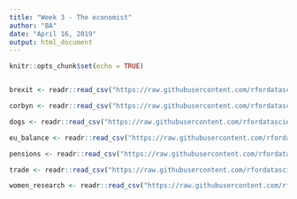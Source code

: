```yaml
---
title: "Week 3 - The economist"
author: "BA"
date: "April 16, 2019"
output: html_document
---
```


```r
knitr::opts_chunk$set(echo = TRUE)
```

```r

```


```r
brexit <- readr::read_csv("https://raw.githubusercontent.com/rfordatascience/tidytuesday/master/data/2019/2019-04-16/brexit.csv")

corbyn <- readr::read_csv("https://raw.githubusercontent.com/rfordatascience/tidytuesday/master/data/2019/2019-04-16/corbyn.csv")

dogs <- readr::read_csv("https://raw.githubusercontent.com/rfordatascience/tidytuesday/master/data/2019/2019-04-16/dogs.csv")

eu_balance <- readr::read_csv("https://raw.githubusercontent.com/rfordatascience/tidytuesday/master/data/2019/2019-04-16/eu_balance.csv")

pensions <- readr::read_csv("https://raw.githubusercontent.com/rfordatascience/tidytuesday/master/data/2019/2019-04-16/pensions.csv")

trade <- readr::read_csv("https://raw.githubusercontent.com/rfordatascience/tidytuesday/master/data/2019/2019-04-16/trade.csv")

women_research <- readr::read_csv("https://raw.githubusercontent.com/rfordatascience/tidytuesday/master/data/2019/2019-04-16/women_research.csv")
```

